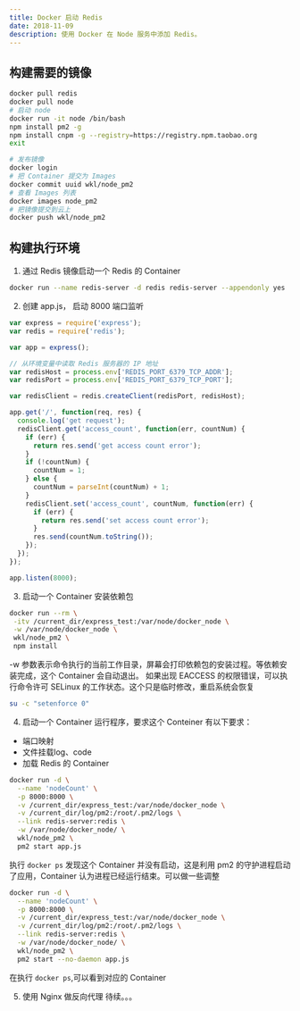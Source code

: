 ```yaml
---
title: Docker 启动 Redis
date: 2018-11-09
description: 使用 Docker 在 Node 服务中添加 Redis。
---
```


## 构建需要的镜像
```bash
docker pull redis
docker pull node
# 启动 node
docker run -it node /bin/bash
npm install pm2 -g
npm install cnpm -g --registry=https://registry.npm.taobao.org
exit

# 发布镜像
docker login
# 把 Container 提交为 Images
docker commit uuid wkl/node_pm2
# 查看 Images 列表
docker images node_pm2
# 把镜像提交到云上
docker push wkl/node_pm2
```

## 构建执行环境
1. 通过 Redis 镜像启动一个 Redis 的 Container
```bash
docker run --name redis-server -d redis redis-server --appendonly yes
```
2. 创建 app.js， 启动 8000 端口监听
```js
var express = require('express');
var redis = require('redis');

var app = express();

// 从环境变量中读取 Redis 服务器的 IP 地址
var redisHost = process.env['REDIS_PORT_6379_TCP_ADDR'];
var redisPort = process.env['REDIS_PORT_6379_TCP_PORT'];

var redisClient = redis.createClient(redisPort, redisHost);

app.get('/', function(req, res) {
  console.log('get request');
  redisClient.get('access_count', function(err, countNum) {
    if (err) {
      return res.send('get access count error');
    }
    if (!countNum) {
      countNum = 1;
    } else {
      countNum = parseInt(countNum) + 1;
    }
    redisClient.set('access_count', countNum, function(err) {
      if (err) {
        return res.send('set access count error');
      }
      res.send(countNum.toString());
    });
  });
});

app.listen(8000);
```
3. 启动一个 Container 安装依赖包
```bash
docker run --rm \
 -itv /current_dir/express_test:/var/node/docker_node \
 -w /var/node/docker_node \
 wkl/node_pm2 \
 npm install
```
-w 参数表示命令执行的当前工作目录，屏幕会打印依赖包的安装过程。等依赖安装完成，这个 Container 会自动退出。
如果出现 EACCESS 的权限错误，可以执行命令许可 SELinux 的工作状态。这个只是临时修改，重启系统会恢复
```bash
su -c "setenforce 0"
```
4. 启动一个 Container 运行程序，要求这个 Conteiner 有以下要求：
- 端口映射
- 文件挂载log、code
- 加载 Redis 的 Container
```bash
docker run -d \
  --name 'nodeCount' \
  -p 8000:8000 \
  -v /current_dir/express_test:/var/node/docker_node \
  -v /current_dir/log/pm2:/root/.pm2/logs \
  --link redis-server:redis \
  -w /var/node/docker_node/ \
  wkl/node_pm2 \
  pm2 start app.js
```
执行 `docker ps` 发现这个 Container 并没有启动，这是利用 pm2 的守护进程启动了应用，Container 认为进程已经运行结束。可以做一些调整
```bash
docker run -d \
  --name 'nodeCount' \
  -p 8000:8000 \
  -v /current_dir/express_test:/var/node/docker_node \
  -v /current_dir/log/pm2:/root/.pm2/logs \
  --link redis-server:redis \
  -w /var/node/docker_node/ \
  wkl/node_pm2 \
  pm2 start --no-daemon app.js
```
在执行 `docker ps`,可以看到对应的 Container

5. 使用 Nginx 做反向代理
待续。。。
